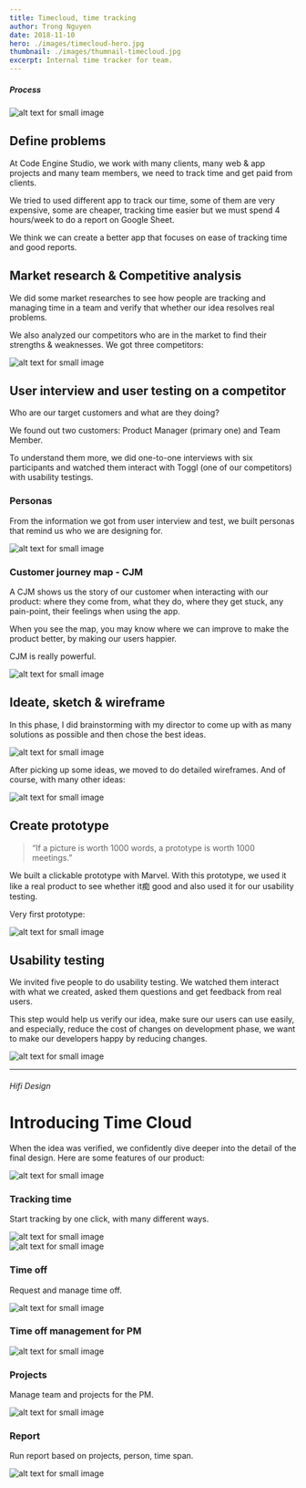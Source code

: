 ```yaml
---
title: Timecloud, time tracking
author: Trong Nguyen
date: 2018-11-10
hero: ./images/timecloud-hero.jpg
thumbnail: ./images/thumnail-timecloud.jpg
excerpt: Internal time tracker for team.
---
```


##### Process
<div class="Image__Small">
  <img src="./images/timecloud-process.jpg" alt="alt text for small image" />
</div>

## Define problems
At Code Engine Studio, we work with many clients, many web & app projects and many team members, we need to track time and get paid from clients.

We tried to used different app to track our time, some of them are very expensive, some are cheaper, tracking time easier but we must spend 4 hours/week to do a report on Google Sheet.

We think we can create a better app that focuses on ease of tracking time and good reports.


## Market research & Competitive analysis
We did some market researches to see how people are tracking and managing time in a team and verify that whether our idea resolves real problems.

We also analyzed our competitors who are in the market to find their strengths & weaknesses. We got three competitors:

<div class="Image__Small">
  <img src="./images/timecloud-market-reaserch.jpg" alt="alt text for small image" />
</div>

## User interview and user testing on a competitor
Who are our target customers and what are they doing?

We found out two customers: Product Manager (primary one) and Team Member.

To understand them more, we did one-to-one interviews with six participants and watched them interact with Toggl (one of our competitors) with usability testings.

### Personas

From the information we got from user interview and test, we built personas that remind us who we are designing for.

<div class="Image__Medium">
  <img src="./images/timecloud-personas.jpg" alt="alt text for small image" />
</div>

### Customer journey map - CJM

A CJM shows us the story of our customer when interacting with our product: where they come from, what they do, where they get stuck, any pain-point, their feelings when using the app.

When you see the map, you may know where we can improve to make the product better, by making our users happier.

CJM is really powerful.

<div class="Image__Small">
  <img src="./images/timecloud-cjm.jpg?=1" alt="alt text for small image" />
</div>

## Ideate, sketch & wireframe

In this phase, I did brainstorming with my director to come up with as many solutions as possible and then chose the best ideas.

<div class="Image__Small">
  <img src="./images/timecloud-wireframe.jpg" alt="alt text for small image" />
</div>

After picking up some ideas, we moved to do detailed wireframes. And of course, with many other ideas:

<div class="Image__Small">
  <img src="./images/timecloud-wireframe-evolution.jpg" alt="alt text for small image" />
</div>

## Create prototype
> “If a picture is worth 1000 words, a prototype is worth 1000 meetings.”  

We built a clickable prototype with Marvel. With this prototype, we used it like a real product to see whether it痴 good and also used it for our usability testing.

Very first prototype:

<div class="Image__Small">
  <img src="./images/web-gifbrewery.gif" alt="alt text for small image" />
</div>

## Usability testing

We invited five people to do usability testing. We watched them interact with what we created, asked them questions and get feedback from real users.

This step would help us verify our idea, make sure our users can use easily, and especially, reduce the cost of changes on development phase, we want to make our developers happy by reducing changes.

<div class="Image__Small">
  <img src="./images/timecloud-user-testing.jpg?=1" alt="alt text for small image" />
</div>

- - - -

###### Hifi Design

# Introducing Time Cloud
When the idea was verified, we confidently dive deeper into the detail of the final design. Here are some features of our product:

<div class="Image__Medium">
  <img src="./images/timecloud-intro-1.png" alt="alt text for small image" />
</div>

### Tracking time

Start tracking by one click, with many different ways.

<div class="Image__Small">
  <img src="./images/TrackTime.gif" alt="alt text for small image" />
</div>

<div class="Image__Medium">
  <img src="./images/timecloud-intro-2.png" alt="alt text for small image" />
</div>

### Time off

Request and manage time off.

<div class="Image__Large">
  <img src="./images/timecloud-intro-3.png" alt="alt text for small image" />
</div>


### Time off management for PM

<div class="Image__Large">
  <img src="./images/timecloud-intro-4.png" alt="alt text for small image" />
</div>

### Projects

Manage team and projects for the PM.

<div class="Image__Large">
  <img src="./images/timecloud-intro-5.png" alt="alt text for small image" />
</div>

### Report

Run report based on projects, person, time span.

<div class="Image__Large">
  <img src="./images/timecloud-intro-6.png" alt="alt text for small image" />
</div>
